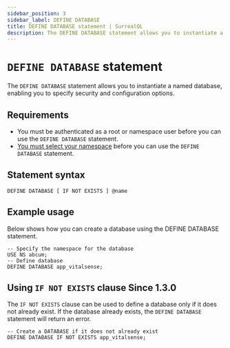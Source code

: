 ```yaml
---
sidebar_position: 3
sidebar_label: DEFINE DATABASE
title: DEFINE DATABASE statement | SurrealQL
description: The DEFINE DATABASE statement allows you to instantiate a named database, enabling you to specify security and configuration options.
---
```


# `DEFINE DATABASE` statement

The `DEFINE DATABASE` statement allows you to instantiate a named database, enabling you to specify security and configuration options.

## Requirements

- You must be authenticated as a root or namespace user before you can use the `DEFINE DATABASE` statement.
- [You must select your namespace](/docs/surrealdb/2.x/surrealql/statements/use) before you can use the `DEFINE DATABASE` statement.

## Statement syntax

```surql title="SurrealQL Syntax"
DEFINE DATABASE [ IF NOT EXISTS ] @name
```

## Example usage 
Below shows how you can create a database using the DEFINE DATABASE statement.

```surql
-- Specify the namespace for the database
USE NS abcum;
-- Define database
DEFINE DATABASE app_vitalsense;
```

## Using `IF NOT EXISTS` clause <l className='purple'>Since 1.3.0</l>

The `IF NOT EXISTS` clause can be used to define a database only if it does not already exist. If the database already exists, the `DEFINE DATABASE` statement will return an error.

```surql
-- Create a DATABASE if it does not already exist
DEFINE DATABASE IF NOT EXISTS app_vitalsense;
```